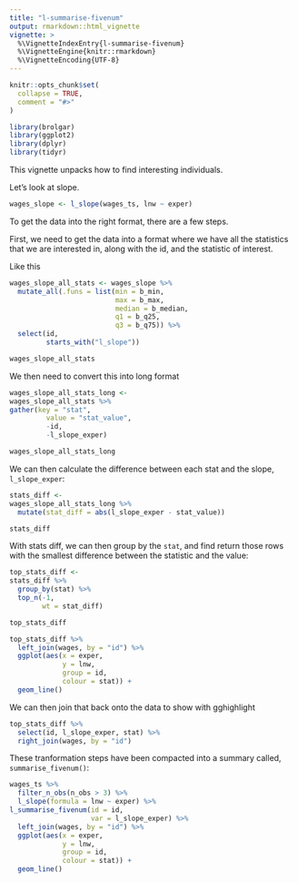 ```yaml
---
title: "l-summarise-fivenum"
output: rmarkdown::html_vignette
vignette: >
  %\VignetteIndexEntry{l-summarise-fivenum}
  %\VignetteEngine{knitr::rmarkdown}
  %\VignetteEncoding{UTF-8}
---
```


```r
knitr::opts_chunk$set(
  collapse = TRUE,
  comment = "#>"
)

library(brolgar)
library(ggplot2)
library(dplyr)
library(tidyr)
```

This vignette unpacks how to find interesting individuals.

Let's look at slope.

```r
wages_slope <- l_slope(wages_ts, lnw ~ exper)
```

To get the data into the right format, there are a few steps.

First, we need to get the data into a format where we have all the statistics that we are interested in, along with the id, and the statistic of interest.

Like this

```r
wages_slope_all_stats <- wages_slope %>%
  mutate_all(.funs = list(min = b_min,
                          max = b_max,
                          median = b_median,
                          q1 = b_q25,
                          q3 = b_q75)) %>%
  select(id,
         starts_with("l_slope"))

wages_slope_all_stats
```

We then need to convert this into long format

```r
wages_slope_all_stats_long <- 
wages_slope_all_stats %>%
gather(key = "stat",
         value = "stat_value",
         -id,
         -l_slope_exper)

wages_slope_all_stats_long
```

We can then calculate the difference between each stat and the slope, `l_slope_exper`:
```r
stats_diff <- 
wages_slope_all_stats_long %>%
  mutate(stat_diff = abs(l_slope_exper - stat_value))

stats_diff
```

With stats diff, we can then group by the `stat`, and find return those rows with the smallest difference between the statistic and the value:

```r
top_stats_diff <- 
stats_diff %>%
  group_by(stat) %>%
  top_n(-1,
        wt = stat_diff)

top_stats_diff
```

```r
top_stats_diff %>%
  left_join(wages, by = "id") %>%
  ggplot(aes(x = exper,
             y = lnw,
             group = id,
             colour = stat)) + 
  geom_line()
```


We can then join that back onto the data to show with gghighlight

```r
top_stats_diff %>%
  select(id, l_slope_exper, stat) %>%
  right_join(wages, by = "id")
```

These tranformation steps have been compacted into a summary called, `summarise_fivenum()`:

```r
wages_ts %>%
  filter_n_obs(n_obs > 3) %>%
  l_slope(formula = lnw ~ exper) %>%
l_summarise_fivenum(id = id,
                    var = l_slope_exper) %>%
  left_join(wages, by = "id") %>%
  ggplot(aes(x = exper,
             y = lnw,
             group = id,
             colour = stat)) + 
  geom_line()
```

